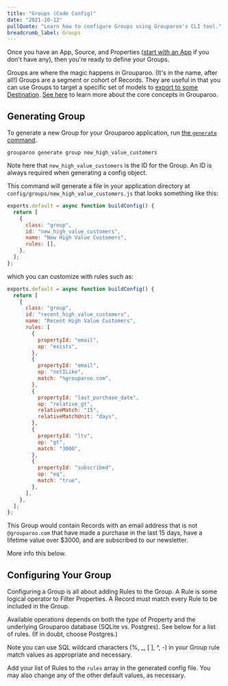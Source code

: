 ```yaml
---
title: "Groups (Code Config)"
date: "2021-10-12"
pullQuote: "Learn how to configure Groups using Grouparoo's CLI tool."
breadcrumb_label: Groups
---
```


Once you have an App, Source, and Properties ([start with an App](/docs/running/ui-enterprise/apps) if you don't have any), then you're ready to define your Groups.

Groups are where the magic happens in Grouparoo. (It's in the name, after all!) Groups are a segment or cohort of Records. They are useful in that you can use Groups to target a specific set of models to [export to some Destination](/docs/running/ui-enterprise/destinations). [See here](/docs/getting-started/product-concepts) to learn more about the core concepts in Grouparoo.

## Generating Group

To generate a new Group for your Grouparoo application, run [the `generate` command](/docs/cli/config#generate).

    grouparoo generate group new_high_value_customers

Note here that `new_high_value_customers` is the ID for the Group. An ID is always required when generating a config object.

This command will generate a file in your application directory at `config/groups/new_high_value_customers.js` that looks something like this:

```js
exports.default = async function buildConfig() {
  return [
    {
      class: "group",
      id: "new_high_value_customers",
      name: "New High Value Customers",
      rules: [],
    },
  ];
};
```

which you can customize with rules such as:

```js
exports.default = async function buildConfig() {
  return [
    {
      class: "group",
      id: "recent_high_value_customers",
      name: "Recent High Value Customers",
      rules: [
        {
          propertyId: "email",
          op: "exists",
        },
        {
          propertyId: "email",
          op: "notILike",
          match: "%grouparoo.com",
        },
        {
          propertyId: "last_purchase_date",
          op: "relative_gt",
          relativeMatch: "15",
          relativeMatchUnit: "days",
        },
        {
          propertyId: "ltv",
          op: "gt",
          match: "3000",
        },
        {
          propertyId: "subscribed",
          op: "eq",
          match: "true",
        },
      ],
    },
  ];
};
```

This Group would contain Records with an email address that is not `@grouparoo.com` that have made a purchase in the last 15 days, have a lifetime value over $3000, and are subscribed to our newsletter.

More info this below.

## Configuring Your Group

Configuring a Group is all about adding Rules to the Group. A Rule is some logical operator to Filter Properties. A Record must match every Rule to be included in the Group.

Available operations depends on both the _type_ of Property and the underlying Grouparoo database (SQLite vs. Postgres). See below for a list of rules. (If in doubt, choose Postgres.)

Note you can use SQL wildcard characters (%, \_, [ ], ^, -) in your Group rule match values as appropriate and necessary.

<RuleOpsTable />

Add your list of Rules to the `rules` array in the generated config file. You may also change any of the other default values, as necessary.

<ValidateAndApplyConfig />
